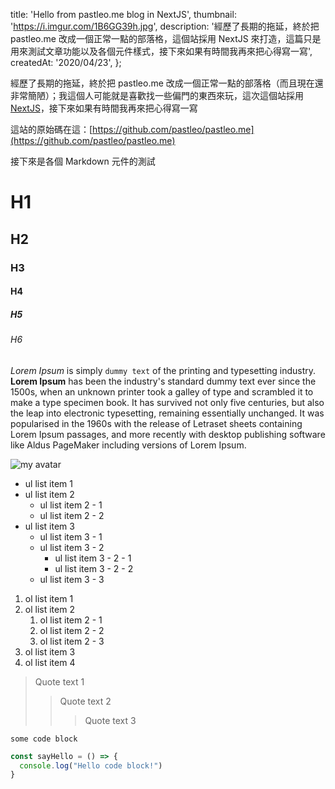 
  title: 'Hello from pastleo.me blog in NextJS',
  thumbnail: 'https://i.imgur.com/1B6GG39h.jpg',
  description: '經歷了長期的拖延，終於把 pastleo.me 改成一個正常一點的部落格，這個站採用 NextJS 來打造，這篇只是用來測試文章功能以及各個元件樣式，接下來如果有時間我再來把心得寫一寫',
  createdAt: '2020/04/23',
};


經歷了長期的拖延，終於把 pastleo.me 改成一個正常一點的部落格（而且現在還非常簡陋）；我這個人可能就是喜歡找一些偏門的東西來玩，這次這個站採用 [NextJS](https://nextjs.org/)，接下來如果有時間我再來把心得寫一寫

這站的原始碼在這：[https://github.com/pastleo/pastleo.me](https://github.com/pastleo/pastleo.me)

接下來是各個 Markdown 元件的測試

# H1

## H2

### H3

#### H4

##### H5

###### H6

*Lorem Ipsum* is simply `dummy text` of the printing and typesetting industry. **Lorem Ipsum** has been the industry's standard dummy text ever since the 1500s, when an unknown printer took a galley of type and scrambled it to make a type specimen book. It has survived not only five centuries, but also the leap into electronic typesetting, remaining essentially unchanged. It was popularised in the 1960s with the release of Letraset sheets containing Lorem Ipsum passages, and more recently with desktop publishing software like Aldus PageMaker including versions of Lorem Ipsum.

![my avatar](/posts/20200423-hello-world/demo.jpg)

* ul list item 1
* ul list item 2
  * ul list item 2 - 1
  * ul list item 2 - 2
* ul list item 3
  * ul list item 3 - 1
  * ul list item 3 - 2
    * ul list item 3 - 2 - 1
    * ul list item 3 - 2 - 2
  * ul list item 3 - 3

1. ol list item 1
2. ol list item 2
    1. ol list item 2 - 1
    2. ol list item 2 - 2
    3. ol list item 2 - 3
3. ol list item 3
4. ol list item 4

> Quote text 1
>> Quote text 2
>>> Quote text 3

```
some code block
```

```javascript
const sayHello = () => {
  console.log("Hello code block!")
}
```

